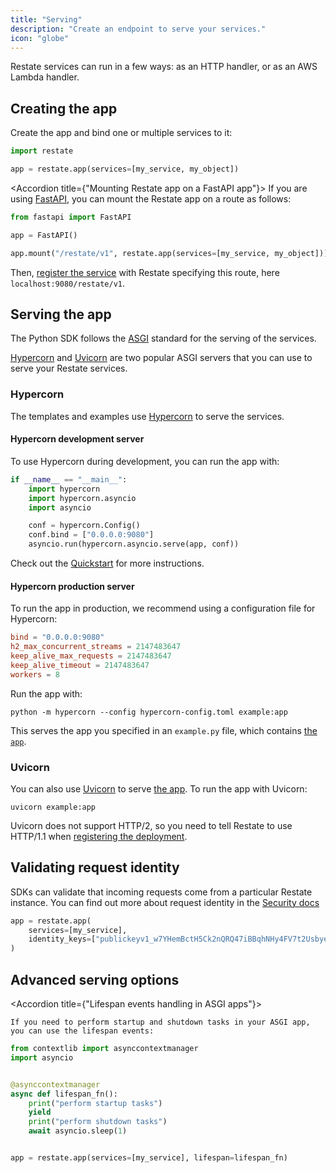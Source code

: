 ```yaml
---
title: "Serving"
description: "Create an endpoint to serve your services."
icon: "globe"
---
```



Restate services can run in a few ways: as an HTTP handler, or as an AWS Lambda handler.

## Creating the app
Create the app and bind one or multiple services to it:

```python {"CODE_LOAD::python/src/develop/serving.py#endpoint"} 
import restate

app = restate.app(services=[my_service, my_object])
```

<Accordion title={"Mounting Restate app on a FastAPI app"}>
If you are using [FastAPI](https://fastapi.tiangolo.com/), you can mount the Restate app on a route as follows:

```python {"CODE_LOAD::python/src/develop/serving.py#fastapi"} 
from fastapi import FastAPI

app = FastAPI()

app.mount("/restate/v1", restate.app(services=[my_service, my_object]))
```

Then, [register the service](/operate/registration#registering-a-deployment) with Restate specifying this route, here `localhost:9080/restate/v1`.
</Accordion>

## Serving the app
The Python SDK follows the [ASGI](https://asgi.readthedocs.io/en/latest/introduction.html) standard for the serving of the services.

[Hypercorn](https://pypi.org/project/Hypercorn/) and [Uvicorn](https://www.uvicorn.org/) are two popular ASGI servers that you can use to serve your Restate services.

### Hypercorn
The templates and examples use [Hypercorn](https://pypi.org/project/Hypercorn/) to serve the services.

#### Hypercorn development server
To use Hypercorn during development, you can run the app with:

```python {"CODE_LOAD::python/src/develop/serving.py#hypercorn"} 
if __name__ == "__main__":
    import hypercorn
    import hypercorn.asyncio
    import asyncio

    conf = hypercorn.Config()
    conf.bind = ["0.0.0.0:9080"]
    asyncio.run(hypercorn.asyncio.serve(app, conf))
```

Check out the [Quickstart](/quickstart) for more instructions.

#### Hypercorn production server

To run the app in production, we recommend using a configuration file for Hypercorn:

```toml hypercorn-config.toml
bind = "0.0.0.0:9080"
h2_max_concurrent_streams = 2147483647
keep_alive_max_requests = 2147483647
keep_alive_timeout = 2147483647
workers = 8
```

Run the app with:
```shell
python -m hypercorn --config hypercorn-config.toml example:app
```

This serves the app you specified in an `example.py` file, which contains [the `app`](/develop/python/serving#creating-the-app).

### Uvicorn
You can also use [Uvicorn](https://www.uvicorn.org/) to serve [the app](/develop/python/serving#creating-the-app).
To run the app with Uvicorn:

```shell
uvicorn example:app
````

Uvicorn does not support HTTP/2, so you need to tell Restate to use HTTP/1.1 when [registering the deployment](/operate/registration#deployments-supporting-only-http1-1).



## Validating request identity

SDKs can validate that incoming requests come from a particular Restate
instance. You can find out more about request identity in the [Security docs](/operate/security#locking-down-service-access)

```python {"CODE_LOAD::python/src/develop/serving.py#identity"} 
app = restate.app(
    services=[my_service],
    identity_keys=["publickeyv1_w7YHemBctH5Ck2nQRQ47iBBqhNHy4FV7t2Usbye2A6f"],
)
```

## Advanced serving options

<Accordion title={"Lifespan events handling in ASGI apps"}>

    If you need to perform startup and shutdown tasks in your ASGI app, you can use the lifespan events:

```python {"CODE_LOAD::python/src/develop/serving.py#lifespan"} 
from contextlib import asynccontextmanager
import asyncio


@asynccontextmanager
async def lifespan_fn():
    print("perform startup tasks")
    yield
    print("perform shutdown tasks")
    await asyncio.sleep(1)


app = restate.app(services=[my_service], lifespan=lifespan_fn)
```

</Accordion>